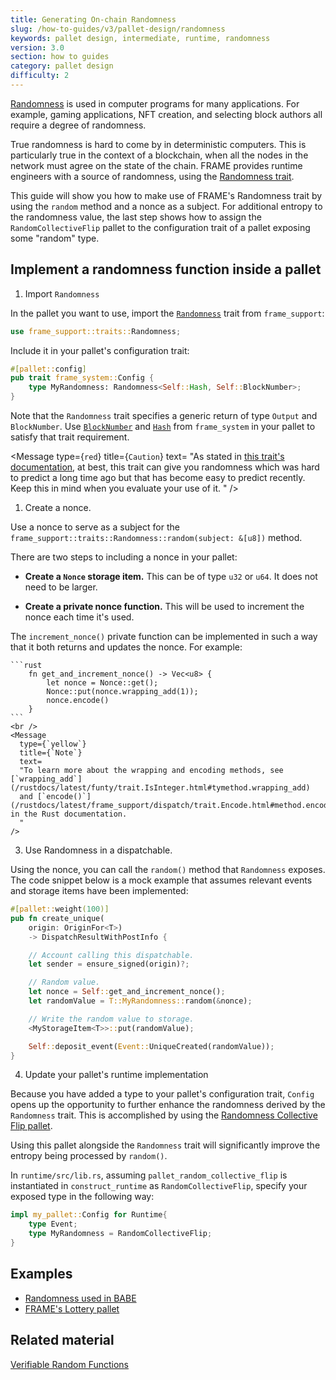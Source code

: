 ```yaml
---
title: Generating On-chain Randomness
slug: /how-to-guides/v3/pallet-design/randomness
keywords: pallet design, intermediate, runtime, randomness
version: 3.0 
section: how to guides
category: pallet design
difficulty: 2
---
```


[Randomness](/v3/runtime/randomness) is used in computer programs for many applications. For example, gaming applications, NFT creation, and selecting block authors all require a degree of randomness.

True randomness is hard to come by in deterministic computers. This is particularly true in the context of a blockchain, when all the nodes in the network must agree on the state of the chain. FRAME provides runtime engineers with a source of randomness, using the [Randomness trait](/rustdocs/latest/frame_support/traits/trait.Randomness.html).
        
This guide will show you how to make use of FRAME's Randomness trait by using the `random` method and a nonce as a subject. For additional entropy to the randomness value, the last step shows how to assign the `RandomCollectiveFlip` pallet to the configuration trait of a pallet exposing some "random" type.


## Implement a randomness function inside a pallet

1. Import `Randomness`

  In the pallet you want to use, import the [`Randomness`](/rustdocs/latest/frame_support/traits/trait.Randomness.html) 
  trait from `frame_support`:

  ```rust
  use frame_support::traits::Randomness;
  ```

  Include it in your pallet's configuration trait:

  ```rust
  #[pallet::config]
  pub trait frame_system::Config {
      type MyRandomness: Randomness<Self::Hash, Self::BlockNumber>;
  }
  ```

  Note that the `Randomness` trait specifies a generic return of type `Output` and `BlockNumber`. 
  Use [`BlockNumber`](/rustdocs/latest/frame_system/pallet/trait.Config.html#associatedtype.BlockNumber) 
  and [`Hash`](/rustdocs/latest/frame_system/pallet/trait.Config.html#associatedtype.Hash) from `frame_system`
  in your pallet to satisfy that trait requirement.

  <Message
    type={`red`}
    title={`Caution`}
    text=
      "As stated in
      [this trait's documentation](/rustdocs/latest/frame_support/traits/trait.Randomness.html),
      at best, this trait can give you randomness which was hard to predict a long time ago 
      but that has become easy to predict recently. 
      Keep this in mind when you evaluate your use of it.
      "
  />

1. Create a nonce.

  Use a nonce to serve as a subject for the `frame_support::traits::Randomness::random(subject: &[u8])` method.

  There are two steps to including a nonce in your pallet:

  * **Create a `Nonce` storage item.** This can be of type `u32` or `u64`. It does not need to be larger.

  * **Create a private nonce function.** This will be used to increment the nonce each time it's used.

  The `increment_nonce()` private function can be implemented in such a way that it both returns and updates 
  the nonce. For example:

    ```rust
        fn get_and_increment_nonce() -> Vec<u8> {
            let nonce = Nonce::get();
            Nonce::put(nonce.wrapping_add(1));
            nonce.encode()
        }
    ```
    <br />
    <Message 
      type={`yellow`} 
      title={`Note`}
      text=
      "To learn more about the wrapping and encoding methods, see [`wrapping_add`](/rustdocs/latest/funty/trait.IsInteger.html#tymethod.wrapping_add) 
      and [`encode()`](/rustdocs/latest/frame_support/dispatch/trait.Encode.html#method.encode) in the Rust documentation.
      "
    />

3. Use Randomness in a dispatchable.

  Using the nonce, you can call the `random()` method that `Randomness` exposes. The code snippet below is a mock example that assumes 
  relevant events and storage items have been implemented:

  ```rust
  #[pallet::weight(100)]
  pub fn create_unique(
      origin: OriginFor<T>)
      -> DispatchResultWithPostInfo {

      // Account calling this dispatchable.
      let sender = ensure_signed(origin)?;

      // Random value.
      let nonce = Self::get_and_increment_nonce();
      let randomValue = T::MyRandomness::random(&nonce);

      // Write the random value to storage.
      <MyStorageItem<T>>::put(randomValue);

      Self::deposit_event(Event::UniqueCreated(randomValue));
  }
  ```

4. Update your pallet's runtime implementation

  Because you have added a type to your pallet's configuration trait, `Config` opens up the opportunity to further enhance the randomness 
  derived by the `Randomness` trait. This is accomplished by using the [Randomness Collective Flip pallet][rcf-pallet-rustdocs].

  Using this pallet alongside the `Randomness` trait will significantly improve the entropy being processed by `random()`.

  In `runtime/src/lib.rs`, assuming `pallet_random_collective_flip` is instantiated in `construct_runtime` as `RandomCollectiveFlip`, 
  specify your exposed type in the following way:

  ```rust
  impl my_pallet::Config for Runtime{
      type Event;
      type MyRandomness = RandomCollectiveFlip;
  }
  ```

## Examples

- [Randomness used in BABE](https://github.com/paritytech/substrate/blob/master/frame/babe/src/randomness.rs)
- [FRAME's Lottery pallet](https://github.com/paritytech/substrate/blob/master/frame/lottery/src/lib.rs#L471)

## Related material

[Verifiable Random Functions](https://en.wikipedia.org/wiki/Verifiable_random_function)

[rcf-pallet-rustdocs]: /rustdocs/latest/pallet_randomness_collective_flip/index.html
